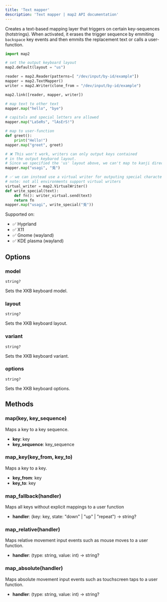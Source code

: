 ```yaml
---
title: 'Text mapper'
description: 'Text mapper | map2 API documentation'
---
```



Creates a text-based mapping layer that triggers on certain key-sequences (hotstrings).
When activated, it erases the trigger sequence by emmiting `backspace` key events and
then emmits the replacement text or calls a user-function.

```python
import map2

# set the output keyboard layout
map2.default(layout = "us")

reader = map2.Reader(patterns=[ "/dev/input/by-id/example"])
mapper = map2.TextMapper()
writer = map2.Writer(clone_from = "/dev/input/by-id/example")

map2.link([reader, mapper, writer])

# map text to other text
mapper.map("hello", "bye")

# capitals and special letters are allowed
mapper.map("LaSeRs", "lAsErS!")

# map to user-function
def greet():
    print("Hello!")
mapper.map("greet", greet)

# ❌ This won't work, writers can only output keys contained
# in the output keybarod layout.
# Since we specified the 'us' layout above, we can't map to kanji directly.
mapper.map("usagi", "兎")

# ✅ we can instead use a virtual writer for outputing special characters.
# note: not all environments support virtual writers
virtual_writer = map2.VirtualWriter()
def write_special(text):
    def fn(): writer_virtual.send(text)
    return fn
mapper.map("usagi", write_special("兎"))
```



Supported on:
- ✅ Hyprland
- ✅ X11
- ✅ Gnome (wayland)
- ✅ KDE plasma (wayland)

## Options


### model

```
string?
```

Sets the XKB keyboard model.

### layout

```
string?
```

Sets the XKB keyboard layout.

### variant

```
string?
```

Sets the XKB keyboard variant.

### options

```
string?
```

Sets the XKB keyboard options.




## Methods

### map(key, key_sequence)

Maps a key to a key sequence.

- **key**: key
- **key_sequence**: key_sequence

### map_key(key_from, key_to)

Maps a key to a key.

- **key_from**: key
- **key_to**: key

### map_fallback(handler)

Maps all keys without explicit mappings to a user function

- **handler**: (key: key, state: "down" | "up" | "repeat") -> string?

### map_relative(handler)

Maps relative movement input events such as mouse moves to a user function.

- **handler**: (type: string, value: int) -> string?

### map_absolute(handler)

Maps absolute movement input events such as touchscreen taps to a user function.

- **handler**: (type: string, value: int) -> string?
